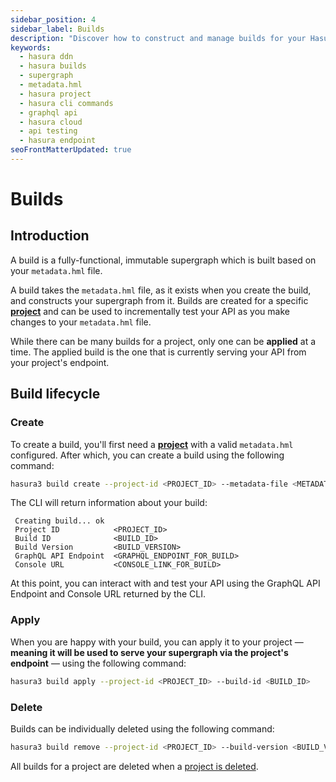 ```yaml
---
sidebar_position: 4
sidebar_label: Builds
description: "Discover how to construct and manage builds for your Hasura project using Hasura DDN. Understand the build lifecycle from creation to application, and how it integrates with your `metadata.hml` file."
keywords:
  - hasura ddn
  - hasura builds
  - supergraph
  - metadata.hml
  - hasura project
  - hasura cli commands
  - graphql api
  - hasura cloud
  - api testing
  - hasura endpoint
seoFrontMatterUpdated: true
---
```


# Builds

## Introduction

A build is a fully-functional, immutable supergraph which is built based on your `metadata.hml` file.

A build takes the `metadata.hml` file, as it exists when you create the build, and constructs your supergraph from it.
Builds are created for a specific [**project**](/ci-cd/projects.mdx) and can be used to incrementally test your API as
you make changes to your `metadata.hml` file.

While there can be many builds for a project, only one can be **applied** at a time. The applied build is the one that
is currently serving your API from your project's endpoint.

## Build lifecycle

### Create

To create a build, you'll first need a [**project**](/ci-cd/projects.mdx) with a valid `metadata.hml` configured. After
which, you can create a build using the following command:

```bash
hasura3 build create --project-id <PROJECT_ID> --metadata-file <METADATA_FILE>
```

The CLI will return information about your build:

```text
 Creating build... ok
 Project ID            <PROJECT_ID>
 Build ID              <BUILD_ID>
 Build Version         <BUILD_VERSION>
 GraphQL API Endpoint  <GRAPHQL_ENDPOINT_FOR_BUILD>
 Console URL           <CONSOLE_LINK_FOR_BUILD>
```

At this point, you can interact with and test your API using the GraphQL API Endpoint and Console URL returned by the
CLI.

### Apply

When you are happy with your build, you can apply it to your project — **meaning it will be used to serve your supergraph
via the project's endpoint** — using the following command:

```bash
hasura3 build apply --project-id <PROJECT_ID> --build-id <BUILD_ID>
```

### Delete

Builds can be individually deleted using the following command:

```bash
hasura3 build remove --project-id <PROJECT_ID> --build-version <BUILD_VERSION>
```

All builds for a project are deleted when a [project is deleted](/ci-cd/projects.mdx/#delete).
